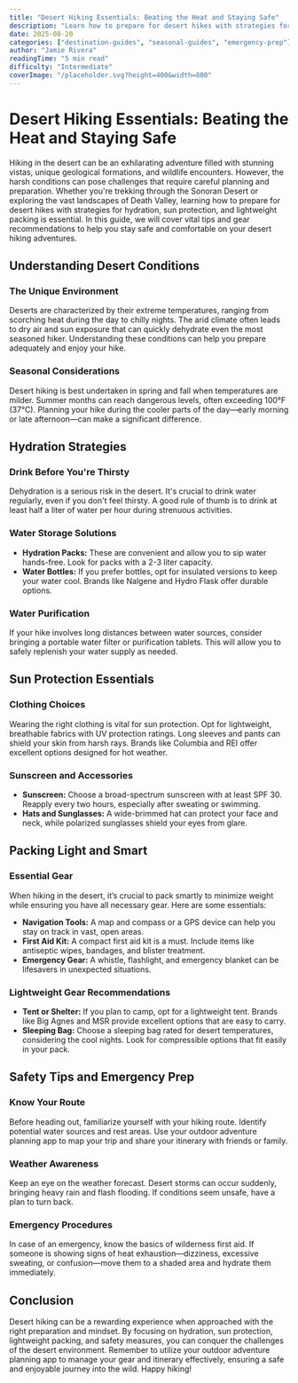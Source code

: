 ```yaml
---
title: "Desert Hiking Essentials: Beating the Heat and Staying Safe"
description: "Learn how to prepare for desert hikes with strategies for hydration, sun protection, and lightweight packing."
date: 2025-08-20
categories: ["destination-guides", "seasonal-guides", "emergency-prep"]
author: "Jamie Rivera"
readingTime: "5 min read"
difficulty: "Intermediate"
coverImage: "/placeholder.svg?height=400&width=800"
---
```


# Desert Hiking Essentials: Beating the Heat and Staying Safe

Hiking in the desert can be an exhilarating adventure filled with stunning vistas, unique geological formations, and wildlife encounters. However, the harsh conditions can pose challenges that require careful planning and preparation. Whether you're trekking through the Sonoran Desert or exploring the vast landscapes of Death Valley, learning how to prepare for desert hikes with strategies for hydration, sun protection, and lightweight packing is essential. In this guide, we will cover vital tips and gear recommendations to help you stay safe and comfortable on your desert hiking adventures.

## Understanding Desert Conditions

### The Unique Environment

Deserts are characterized by their extreme temperatures, ranging from scorching heat during the day to chilly nights. The arid climate often leads to dry air and sun exposure that can quickly dehydrate even the most seasoned hiker. Understanding these conditions can help you prepare adequately and enjoy your hike.

### Seasonal Considerations

Desert hiking is best undertaken in spring and fall when temperatures are milder. Summer months can reach dangerous levels, often exceeding 100°F (37°C). Planning your hike during the cooler parts of the day—early morning or late afternoon—can make a significant difference.

## Hydration Strategies

### Drink Before You're Thirsty

Dehydration is a serious risk in the desert. It's crucial to drink water regularly, even if you don't feel thirsty. A good rule of thumb is to drink at least half a liter of water per hour during strenuous activities.

### Water Storage Solutions

- **Hydration Packs:** These are convenient and allow you to sip water hands-free. Look for packs with a 2-3 liter capacity.
- **Water Bottles:** If you prefer bottles, opt for insulated versions to keep your water cool. Brands like Nalgene and Hydro Flask offer durable options.

### Water Purification

If your hike involves long distances between water sources, consider bringing a portable water filter or purification tablets. This will allow you to safely replenish your water supply as needed.

## Sun Protection Essentials

### Clothing Choices

Wearing the right clothing is vital for sun protection. Opt for lightweight, breathable fabrics with UV protection ratings. Long sleeves and pants can shield your skin from harsh rays. Brands like Columbia and REI offer excellent options designed for hot weather.

### Sunscreen and Accessories

- **Sunscreen:** Choose a broad-spectrum sunscreen with at least SPF 30. Reapply every two hours, especially after sweating or swimming.
- **Hats and Sunglasses:** A wide-brimmed hat can protect your face and neck, while polarized sunglasses shield your eyes from glare.

## Packing Light and Smart

### Essential Gear

When hiking in the desert, it’s crucial to pack smartly to minimize weight while ensuring you have all necessary gear. Here are some essentials:

- **Navigation Tools:** A map and compass or a GPS device can help you stay on track in vast, open areas.
- **First Aid Kit:** A compact first aid kit is a must. Include items like antiseptic wipes, bandages, and blister treatment.
- **Emergency Gear:** A whistle, flashlight, and emergency blanket can be lifesavers in unexpected situations.

### Lightweight Gear Recommendations

- **Tent or Shelter:** If you plan to camp, opt for a lightweight tent. Brands like Big Agnes and MSR provide excellent options that are easy to carry.
- **Sleeping Bag:** Choose a sleeping bag rated for desert temperatures, considering the cool nights. Look for compressible options that fit easily in your pack.

## Safety Tips and Emergency Prep

### Know Your Route

Before heading out, familiarize yourself with your hiking route. Identify potential water sources and rest areas. Use your outdoor adventure planning app to map your trip and share your itinerary with friends or family.

### Weather Awareness

Keep an eye on the weather forecast. Desert storms can occur suddenly, bringing heavy rain and flash flooding. If conditions seem unsafe, have a plan to turn back.

### Emergency Procedures

In case of an emergency, know the basics of wilderness first aid. If someone is showing signs of heat exhaustion—dizziness, excessive sweating, or confusion—move them to a shaded area and hydrate them immediately.

## Conclusion

Desert hiking can be a rewarding experience when approached with the right preparation and mindset. By focusing on hydration, sun protection, lightweight packing, and safety measures, you can conquer the challenges of the desert environment. Remember to utilize your outdoor adventure planning app to manage your gear and itinerary effectively, ensuring a safe and enjoyable journey into the wild. Happy hiking!